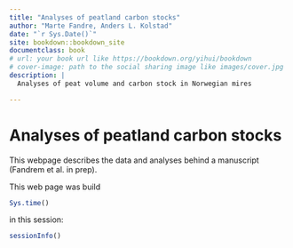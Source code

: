 ```yaml
--- 
title: "Analyses of peatland carbon stocks"
author: "Marte Fandre, Anders L. Kolstad"
date: "`r Sys.Date()`"
site: bookdown::bookdown_site
documentclass: book
# url: your book url like https://bookdown.org/yihui/bookdown
# cover-image: path to the social sharing image like images/cover.jpg
description: |
  Analyses of peat volume and carbon stock in Norwegian mires

---
```


# Analyses of peatland carbon stocks

This webpage describes the data and analyses behind a manuscript (Fandrem et al. in prep).


This web page was build
```r
Sys.time()
```

in this session:
```r
sessionInfo()
```

